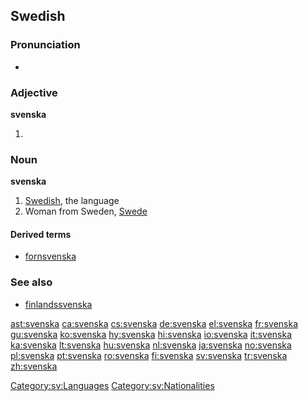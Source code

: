 ==Swedish==
===Pronunciation===
*{{audio|Sv-svenska.ogg|audio}}

===Adjective===
'''svenska'''

#{{sv-adj-form-abs-def|svensk}}

===Noun===
{{sv-noun-unc-irreg-c|definitions=1}}
{{sv-noun-reg-or|svensk|definitions=2}}
'''svenska''' {{c}}

# [[Swedish]], the language
# Woman from Sweden, [[Swede]]

====Derived terms====
* [[fornsvenska]]

===See also===
*[[finlandssvenska]]

[[Category:sv:Languages]]
[[Category:sv:Nationalities]]

[[ast:svenska]]
[[ca:svenska]]
[[cs:svenska]]
[[de:svenska]]
[[el:svenska]]
[[fr:svenska]]
[[gu:svenska]]
[[ko:svenska]]
[[hy:svenska]]
[[hi:svenska]]
[[io:svenska]]
[[it:svenska]]
[[ka:svenska]]
[[lt:svenska]]
[[hu:svenska]]
[[nl:svenska]]
[[ja:svenska]]
[[no:svenska]]
[[pl:svenska]]
[[pt:svenska]]
[[ro:svenska]]
[[fi:svenska]]
[[sv:svenska]]
[[tr:svenska]]
[[zh:svenska]]